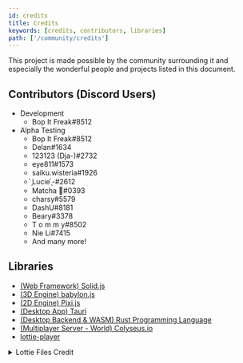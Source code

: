 ```yaml
---
id: credits
title: Credits
keywords: [credits, contributors, libraries]
path: ['/community/credits']
---
```


This project is made possible by the community surrounding it and especially the wonderful people and projects listed in this document.

## Contributors (Discord Users)
  - Development
    - Bop It Freak#8512
  - Alpha Testing
    - Bop It Freak#8512
    - Delan#1634
    - 123123 (Dja-)#2732
    - eye811#1573
    - saiku.wisteria#1926
    - ̗̀Lucie ̖́-#2612
    - Matcha 🍵#0393
    - charsy#5579
    - DashU#8181
    - Beary#3378
    - T o m m y#8502
    - Nie Li#7415
    - And many more!

## Libraries

<div class="pr-settings-credit-page">
  <ul>
    <li><a href="https://solidjs.com/" target="_blank">(Web Framework) Solid.js</a></li>
    <li><a href="https://babylonjs.com/" target="_blank">(3D Engine) babylon.js</a></li>
    <li><a href="https://pixijs.com/" target="_blank">(2D Engine) Pixi.js</a></li>
    <li><a href="https://tauri.app/" target="_blank">(Desktop App) Tauri</a></li>
    <li><a href="https://www.rust-lang.org/" target="_blank">(Desktop Backend & WASM) Rust Programming Language</a></li>
    <li><a href="https://www.colyseus.io/" target="_blank">(Multiplayer Server - World) Colyseus.io</a></li>
    <li><a href="https://github.com/LottieFiles/lottie-player" target="_blank">lottie-player</a></li>
  </ul>
  <details>
    <summary>Lottie Files Credit</summary>
    <ul>
      <li><a href="https://lottiefiles.com/14657-woman-violinist">violinist.json</a></li>
      <li><a href="https://lottiefiles.com/782-check-mark-success">782-check-mark-success.json.json</a></li>
      <li><a href="https://lottiefiles.com/6902-exploding-ribbon-and-confetti">6902-exploding-ribbon-and-confetti.json</a></li>
      <li><a href="https://lottiefiles.com/10008-music-note-character">10008-music-note-character.json</a></li>
      <li><a href="https://lottiefiles.com/10009-hello-streamersi">10009-hello-streamers.json</a></li>
    </ul>
  </details>
</div>
